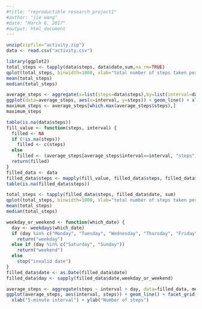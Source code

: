 ```yaml
---
#title: "reproductible research_project1"
#author: "jie wang"
#date: "March 6, 2017"
#output: html_document
---
```


```r
unzip(zipfile="activity.zip")
data <- read.csv("activity.csv")

library(ggplot2)
total_steps <- tapply(data$steps, data$date,sum,na.rm=TRUE)
qplot(total_steps, binwidth=1000, xlab="total number of steps taken per day", ylab="frequency")
mean(total_steps)
median(total_steps)

average_steps <- aggregate(x=list(steps=data$steps),by=list(interval=data$interval),mean, na.rm=TRUE)
ggplot(data=average_steps, aes(x=interval, y=steps)) + geom_line() + xlab("interval") + ylab("number of steps")
maximum_steps <- average_steps[which.max(average_steps$steps),]
maximum_steps 

table(is.na(data$steps))
fill_value <- function(steps, interval) {
  filled <- NA
  if (!is.na(steps))
    filled <- c(steps)
  else
    filled <- (average_steps[average_steps$interval==interval, "steps"])
  return(filled)
}
filled_data <- data
filled_data$steps <- mapply(fill_value, filled_data$steps, filled_data$interval)
table(is.na(filled_data$steps))

total_steps <- tapply(filled_data$steps, filled_data$date, sum)
qplot(total_steps, binwidth=1000, xlab="total number of steps taken per day")
mean(total_steps)
median(total_steps)

weekday_or_weekend <- function(which_date) {
  day <- weekdays(which_date)
  if (day %in% c("Monday", "Tuesday", "Wednesday", "Thursday", "Friday"))
    return("weekday")
  else if (day %in% c("Saturday", "Sunday"))
    return("weekend")
  else
    stop("invalid date")
}
filled_data$date <- as.Date(filled_data$date)
filled_data$day <- sapply(filled_data$date,weekday_or_weekend)

average_steps <- aggregate(steps ~ interval + day, data=filled_data, mean)
ggplot(average_steps, aes(interval, steps)) + geom_line() + facet_grid(day ~ .) +
  xlab("5-minute interval") + ylab("Number of steps")
```
